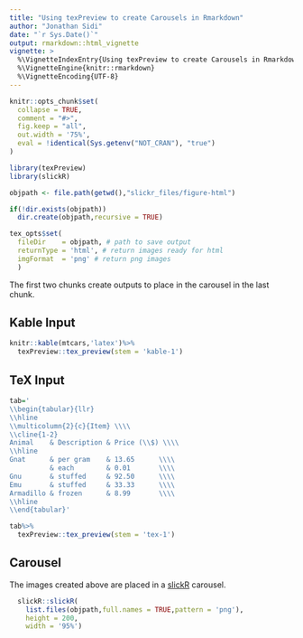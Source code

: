 ```yaml
---
title: "Using texPreview to create Carousels in Rmarkdown"
author: "Jonathan Sidi"
date: "`r Sys.Date()`"
output: rmarkdown::html_vignette
vignette: >
  %\VignetteIndexEntry{Using texPreview to create Carousels in Rmarkdown}
  %\VignetteEngine{knitr::rmarkdown}
  %\VignetteEncoding{UTF-8}
---
```


```r
knitr::opts_chunk$set(
  collapse = TRUE,
  comment = "#>",
  fig.keep = "all",
  out.width = '75%',
  eval = !identical(Sys.getenv("NOT_CRAN"), "true")
)
```

```r
library(texPreview)
library(slickR)
```

```r

objpath <- file.path(getwd(),"slickr_files/figure-html")

if(!dir.exists(objpath))
  dir.create(objpath,recursive = TRUE)

tex_opts$set(
  fileDir    = objpath, # path to save output
  returnType = 'html', # return images ready for html 
  imgFormat  = 'png' # return png images
  )
```

The first two chunks create outputs to place in the carousel in the last chunk.

## Kable Input

```r

knitr::kable(mtcars,'latex')%>%
  texPreview::tex_preview(stem = 'kable-1')

```

## TeX Input

```r

tab='
\\begin{tabular}{llr}
\\hline
\\multicolumn{2}{c}{Item} \\\\
\\cline{1-2}
Animal    & Description & Price (\\$) \\\\
\\hline
Gnat      & per gram    & 13.65      \\\\
          & each        & 0.01       \\\\
Gnu       & stuffed     & 92.50      \\\\
Emu       & stuffed     & 33.33      \\\\
Armadillo & frozen      & 8.99       \\\\
\\hline
\\end{tabular}'

tab%>%
  texPreview::tex_preview(stem = 'tex-1')
```

## Carousel

The images created above are placed in a [slickR](https://github.com/metrumresearchgroup/slickr) carousel.

```r

  slickR::slickR(
    list.files(objpath,full.names = TRUE,pattern = 'png'),
    height = 200,
    width = '95%')

```